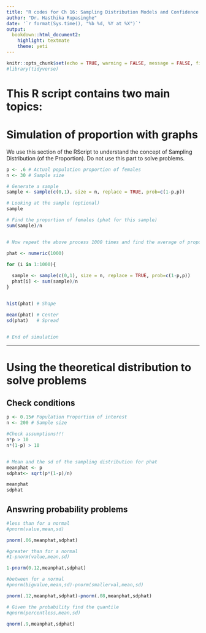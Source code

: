 ```yaml
---
title: "R codes for Ch 16: Sampling Distribution Models and Confidence Intervals for Proportions"
author: "Dr. Hasthika Rupasinghe"
date: '`r format(Sys.time(), "%b %d, %Y at %X")`'
output:
  bookdown::html_document2:
    highlight: textmate
    theme: yeti
---
```



```r
knitr::opts_chunk$set(echo = TRUE, warning = FALSE, message = FALSE, fig.align = "center", comment = NA)
#library(tidyverse)
```

# This R script contains two main topics:{-}

# Simulation of proportion with graphs

We use this section of the RScript to understand the concept of Sampling Distribution (of the Proportion). Do not use this part to solve problems.

```r

p <- .6 # Actual population proportion of females
n <- 30 # Sample size

# Generate a sample
sample <- sample(c(0,1), size = n, replace = TRUE, prob=c(1-p,p)) 

# Looking at the sample (optional)
sample 

# Find the proportion of females (phat for this sample)
sum(sample)/n


# Now repeat the above process 1000 times and find the average of proportions

phat <- numeric(1000)

for (i in 1:1000){
  
  sample <- sample(c(0,1), size = n, replace = TRUE, prob=c(1-p,p)) 
  phat[i] <- sum(sample)/n 
}


hist(phat) # Shape

mean(phat) # Center
sd(phat)   # Spread


# End of simulation
```

***

# Using the theoretical distribution to solve problems

## Check conditions

```r

p <- 0.15# Population Proportion of interest
n <- 200 # Sample size 

#Check assumptions!!!
n*p > 10
n*(1-p) > 10


# Mean and the sd of the sampling distribution for phat
meanphat <- p
sdphat<- sqrt(p*(1-p)/n)

meanphat
sdphat

```

## Answring probability problems

```r

#less than for a normal
#pnorm(value,mean,sd)

pnorm(.06,meanphat,sdphat)

#greater than for a normal
#1-pnorm(value,mean,sd)

1-pnorm(0.12,meanphat,sdphat)

#between for a normal
#pnorm(bigvalue,mean,sd)-pnorm(smallerval,mean,sd)

pnorm(.12,meanphat,sdphat)-pnorm(.08,meanphat,sdphat)

# Given the probability find the quantile
#qnorm(percentless,mean,sd)

qnorm(.9,meanphat,sdphat)

```





